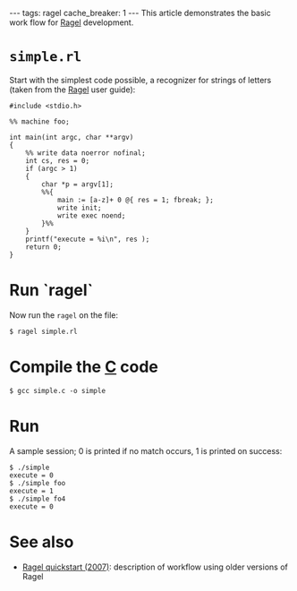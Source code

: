 ---
tags: ragel
cache_breaker: 1
---
This article demonstrates the basic work flow for [[Ragel]] development.

= <tt>simple.rl</tt> =

Start with the simplest code possible, a recognizer for strings of letters (taken from the [[Ragel]] user guide):

<pre>#include <stdio.h>
 
%% machine foo; 

int main(int argc, char **argv) 
{ 
    %% write data noerror nofinal; 
    int cs, res = 0; 
    if (argc > 1)
    {
        char *p = argv[1]; 
        %%{ 
            main := [a-z]+ 0 @{ res = 1; fbreak; };
            write init; 
            write exec noend; 
        }%% 
    } 
    printf("execute = %i\n", res ); 
    return 0; 
}</pre>

= Run `ragel` =

Now run the <tt>ragel</tt> on the file:

<pre lang="shell">$ ragel simple.rl</pre>

= Compile the [[C]] code =

<pre lang="shell">$ gcc simple.c -o simple</pre>

= Run =

A sample session; 0 is printed if no match occurs, 1 is printed on success:

<pre lang="shell">$ ./simple 
execute = 0
$ ./simple foo
execute = 1
$ ./simple fo4
execute = 0</pre>

= See also =

* [[Ragel quickstart (2007)]]: description of workflow using older versions of Ragel

